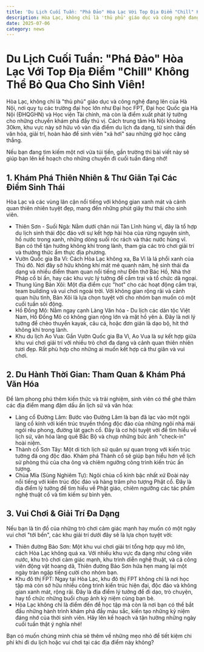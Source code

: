 ```yaml
---
title: 'Du Lịch Cuối Tuần: "Phá Đảo" Hòa Lạc Với Top Địa Điểm "Chill" Không Thể Bỏ Qua Cho Sinh Viên!'
description: Hòa Lạc, không chỉ là 'thủ phủ' giáo dục và công nghệ đang lên của Hà Nội, nơi quy tụ các trường đại học lớn như Đại học FPT, Đại học Quốc gia Hà Nội (ĐHQGHN) và Học viện Tài chính, mà còn là điểm xuất phát lý tưởng cho những chuyến khám phá đầy thú vị. Cách trung tâm Hà Nội khoảng 30km, khu vực này sở hữu vô vàn địa điểm du lịch đa dạng, từ sinh thái đến văn hóa, giải trí, hoàn hảo để sinh viên "xả hơi" sau những giờ học căng thẳng. Nếu bạn đang tìm kiếm một nơi vừa túi tiền, gần trường thì bài viết này sẽ giúp bạn lên kế hoạch cho những chuyến đi cuối tuần đáng nhớ!
date: 2025-07-06
category: news
---
```


# Du Lịch Cuối Tuần: "Phá Đảo" Hòa Lạc Với Top Địa Điểm "Chill" Không Thể Bỏ Qua Cho Sinh Viên!

Hòa Lạc, không chỉ là "thủ phủ" giáo dục và công nghệ đang lên của Hà Nội, nơi quy tụ các trường đại học lớn như Đại học FPT, Đại học Quốc gia Hà Nội (ĐHQGHN) và Học viện Tài chính, mà còn là điểm xuất phát lý tưởng cho những chuyến khám phá đầy thú vị. Cách trung tâm Hà Nội khoảng 30km, khu vực này sở hữu vô vàn địa điểm du lịch đa dạng, từ sinh thái đến văn hóa, giải trí, hoàn hảo để sinh viên "xả hơi" sau những giờ học căng thẳng.

Nếu bạn đang tìm kiếm một nơi vừa túi tiền, gần trường thì bài viết này sẽ giúp bạn lên kế hoạch cho những chuyến đi cuối tuần đáng nhớ!

## 1. Khám Phá Thiên Nhiên & Thư Giãn Tại Các Điểm Sinh Thái

Hòa Lạc và các vùng lân cận nổi tiếng với không gian xanh mát và cảnh quan thiên nhiên tuyệt đẹp, mang đến những phút giây thư thái cho sinh viên.

- Thiên Sơn - Suối Ngà: Nằm dưới chân núi Tản Lĩnh hùng vĩ, đây là tổ hợp du lịch sinh thái độc đáo với sự kết hợp hài hòa của rừng nguyên sinh, hồ nước trong xanh, những dòng suối róc rách và thác nước hùng vĩ. Bạn có thể tận hưởng không khí trong lành, tham gia các trò chơi giải trí và thưởng thức ẩm thực địa phương.
- Vườn Quốc gia Ba Vì: Cách Hòa Lạc không xa, Ba Vì là lá phổi xanh của Thủ đô. Nơi đây sở hữu không khí mát mẻ quanh năm, hệ sinh thái đa dạng và nhiều điểm tham quan nổi tiếng như Đền thờ Bác Hồ, Nhà thờ Pháp cổ bí ẩn, hay các khu vực lý tưởng để cắm trại và tổ chức dã ngoại.
- Thung lũng Bản Xôi: Một địa điểm cực "hot" cho các hoạt động cắm trại, team building và vui chơi ngoài trời. Với không gian rộng rãi và cảnh quan hữu tình, Bản Xôi là lựa chọn tuyệt vời cho nhóm bạn muốn có một cuối tuần sôi động.
- Hồ Đồng Mô: Nằm ngay cạnh Làng Văn hóa - Du lịch các dân tộc Việt Nam, Hồ Đồng Mô có không gian rộng lớn và mặt hồ yên ả. Đây là nơi lý tưởng để chèo thuyền kayak, câu cá, hoặc đơn giản là dạo bộ, hít thở không khí trong lành.
- Khu du lịch Ao Vua: Gần Vườn Quốc gia Ba Vì, Ao Vua là sự kết hợp giữa khu vui chơi giải trí với nhiều trò chơi đa dạng và cảnh quan thiên nhiên tươi đẹp. Rất phù hợp cho những ai muốn kết hợp cả thư giãn và vui chơi.

## 2. Du Hành Thời Gian: Tham Quan & Khám Phá Văn Hóa

Để làm phong phú thêm kiến thức và trải nghiệm, sinh viên có thể ghé thăm các địa điểm mang đậm dấu ấn lịch sử và văn hóa:

- Làng cổ Đường Lâm: Bước vào Đường Lâm là bạn đã lạc vào một ngôi làng cổ kính với kiến trúc truyền thống độc đáo của những ngôi nhà mái ngói rêu phong, đường lát gạch cổ. Đây là cơ hội tuyệt vời để tìm hiểu về lịch sử, văn hóa làng quê Bắc Bộ và chụp những bức ảnh "check-in" hoài niệm.
- Thành cổ Sơn Tây: Một di tích lịch sử quân sự quan trọng với kiến trúc tường đá ong độc đáo. Khám phá Thành cổ sẽ giúp bạn hiểu hơn về lịch sử phòng thủ của cha ông và chiêm ngưỡng công trình kiến trúc ấn tượng.
- Chùa Mía (Sùng Nghiêm Tự): Ngôi chùa cổ kính bậc nhất xứ Đoài này nổi tiếng với kiến trúc độc đáo và hàng trăm pho tượng Phật cổ. Đây là địa điểm lý tưởng để tìm hiểu về Phật giáo, chiêm ngưỡng các tác phẩm nghệ thuật cổ và tìm kiếm sự bình yên.

## 3. Vui Chơi & Giải Trí Đa Dạng

Nếu bạn là tín đồ của những trò chơi cảm giác mạnh hay muốn có một ngày vui chơi "tới bến", các khu giải trí dưới đây sẽ là lựa chọn tuyệt vời:

- Thiên đường Bảo Sơn: Một khu vui chơi giải trí tổng hợp quy mô lớn, cách Hòa Lạc không quá xa. Với nhiều khu vực đa dạng như công viên nước, khu trò chơi cảm giác mạnh, khu trình diễn nghệ thuật, và cả công viên động vật hoang dã, Thiên đường Bảo Sơn hứa hẹn mang lại một ngày tràn ngập tiếng cười cho nhóm bạn.
- Khu đô thị FPT: Ngay tại Hòa Lạc, khu đô thị FPT không chỉ là nơi học tập mà còn sở hữu nhiều công trình kiến trúc hiện đại, độc đáo và không gian xanh mát, rộng rãi. Đây là địa điểm lý tưởng để đi dạo, trò chuyện, hay tổ chức những buổi chụp ảnh kỷ niệm cùng bạn bè.
- Hòa Lạc không chỉ là điểm đến để học tập mà còn là nơi bạn có thể bắt đầu những hành trình khám phá đầy màu sắc, kiến tạo những kỷ niệm đáng nhớ của thời sinh viên. Hãy lên kế hoạch và tận hưởng những ngày cuối tuần thật ý nghĩa nhé!

Bạn có muốn chúng mình chia sẻ thêm về những mẹo nhỏ để tiết kiệm chi phí khi đi du lịch hoặc vui chơi tại các địa điểm này không?
